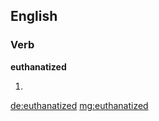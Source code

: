 ==English==

===Verb===
'''euthanatized'''

# {{past of|euthanatize}}

[[de:euthanatized]]
[[mg:euthanatized]]